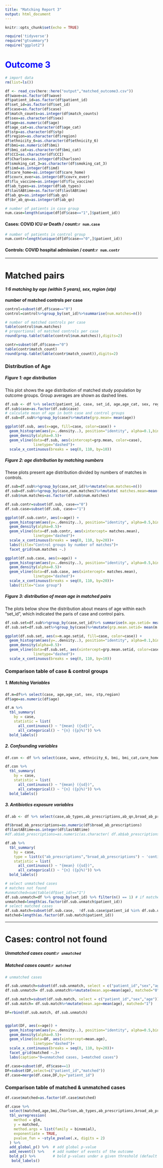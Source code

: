 ```yaml
---
title: "Matching Report 3"
output: html_document
---
```


```r
knitr::opts_chunk$set(echo = TRUE)
```


```r
require('tidyverse')
require("gtsummary")
require("ggplot2")
```

# <font color=blue>**Outcome 3**</font>
```r
# import data
rm(list=ls())

df <- read_csv(here::here("output","matched_outcome3.csv"))
df$wave=as.factor(df$wave)
df$patient_id=as.factor(df$patient_id)
df$set_id=as.factor(df$set_id)
df$case=as.factor(df$case)
df$match_counts=as.integer(df$match_counts)
df$sex=as.character(df$sex)
df$age=as.numeric(df$age)
df$age_cat=as.character(df$age_cat)
df$stp=as.character(df$stp)
df$region=as.character(df$region)
df$ethnicity_6=as.character(df$ethnicity_6)
df$bmi=as.numeric(df$bmi)
df$bmi_cat=as.character(df$bmi_cat)
df$CCI=as.character(df$CCI)
df$Charlson=as.integer(df$Charlson)
df$smoking_cat_3=as.character(df$smoking_cat_3)
df$imd=as.integer(df$imd)
df$care_home=as.integer(df$care_home)
df$covrx_ever=as.integer(df$covrx_ever)
df$flu_vaccine=as.integer(df$flu_vaccine)
df$ab_types=as.integer(df$ab_types)
df$lastABtime=as.factor(df$lastABtime)
df$ab_qn=as.integer(df$ab_qn)
df$br_ab_qn=as.integer(df$ab_qn)
```


```r
# number of patients in case group
num.case=length(unique(df[df$case=="1",]$patient_id))
```

#### Cases: COVID ICU or Death / **count:`r num.case`**

```r
# number of patients in control group
num.contr=length(unique(df[df$case=="0",]$patient_id))
```

#### Controls: COVID hospital admission /  **count:`r num.contr`**

***

# Matched pairs 
#### *1:6 matching by age (within 5 years), sex, region (stp)*

**number of matched controls per case**
```r

control=subset(df,df$case=="0")
control=control%>%group_by(set_id)%>%summarise(num.matches=n())

# number of matched controls per case
table(control$num.matches)
# proportional of matched controls per case
round(prop.table(table(control$num.matches)),digits=2)

contr=subset(df,df$case=="0")
table(contr$match_count)
round(prop.table(table(contr$match_count)),digits=2)
```



### Distribution of Age

##### **Figure 1: age distribution **

This plot shows the age distribution of matched study population by outcome groups. Group averages are shown as dashed lines.
```r
df.sub <- df %>% select(patient_id, case, set_id, age,age_cat, sex, region)
df.sub$case=as.factor(df.sub$case)
# calculate mean of age in both case and control groups
df.sub=df.sub%>%group_by(case)%>%mutate(grp.mean= mean(age))

ggplot(df.sub, aes(x=age, fill=case, color=case)) +
  geom_histogram(aes(y=..density..), position="identity", alpha=0.1,bins=30)+
  geom_density(alpha=0.5)+
  geom_vline(data=df.sub, aes(xintercept=grp.mean, color=case),
             linetype="dashed")+
  scale_x_continuous(breaks = seq(0, 110, by=10))

```

##### **Figure 2: age distribution by matching numbers**

These plots present age distribution divided by numbers of matches in controls.
```r
df.sub=df.sub%>%group_by(case,set_id)%>%mutate(num.matches=n())
df.sub=df.sub%>%group_by(case,num.matches)%>%mutate( matches.mean=mean(age))
df.sub$num.matches=as.factor(df.sub$num.matches)

df.sub.contr=subset(df.sub, case=="0")
df.sub.case=subset(df.sub, case=="1")

ggplot(df.sub.contr, aes(x=age)) +
  geom_histogram(aes(y=..density..), position="identity", alpha=0.5,bins=30)+
  geom_density(alpha=0.5)+
  geom_vline(data=df.sub.contr, aes(xintercept= matches.mean),
             linetype="dashed")+
  scale_x_continuous(breaks = seq(0, 110, by=20))+
  labs(title="Control groups by number of matches")+
  facet_grid(num.matches ~.)

ggplot(df.sub.case, aes(x=age)) +
  geom_histogram(aes(y=..density..), position="identity", alpha=0.5,bins=30)+
  geom_density(alpha=0.5)+
  geom_vline(data=df.sub.case, aes(xintercept= matches.mean),
             linetype="dashed")+
  scale_x_continuous(breaks = seq(0, 110, by=20))+
  labs(title="Case group")

```

##### **Figure 3: distribution of mean age in matched  pairs**
The plots below show the distribution about means of age within each "set_id", which indicated the paris of case and control pairs.
```r

df.sub.set=df.sub%>%group_by(case,set_id)%>% summarise(m.age.setid= mean(age)) # matches only count once
df.sub.set=df.sub.set%>%group_by(case)%>%mutate(grp.mean.setid= mean(m.age.setid))

ggplot(df.sub.set, aes(x=m.age.setid, fill=case, color=case)) +
  geom_histogram(aes(y=..density..), position="identity", alpha=0.1,bins=30)+
  geom_density(alpha=0.5)+
  geom_vline(data=df.sub.set, aes(xintercept=grp.mean.setid, color=case),
             linetype="dashed")+
  scale_x_continuous(breaks = seq(0, 110, by=10))

```

### Comparison table of case & control groups

##### **1. Matching Variables **

```r

df.m=df%>% select(case, age,age_cat, sex, stp,region)
df$age=as.numeric(df$age)

df.m %>%
  tbl_summary(
    by = case,
    statistic = list(
      all_continuous() ~ "{mean} ({sd})",
      all_categorical() ~ "{n} ({p}%)")) %>%
  bold_labels()

```


##### **2. Confounding variables **
```r
df.con <- df %>% select(case, wave, ethnicity_6, bmi, bmi_cat,care_home,imd, smoking_cat_3,covrx_ever,flu_vaccine,Charlson,CCI)
```

```r
df.con %>%
  tbl_summary(
    by = case,
    statistic = list(
      all_continuous() ~ "{mean} ({sd})",
      all_categorical() ~ "{n} ({p}%)")) %>%
  bold_labels()

```


##### **3. Antibiotics exposure variables**
```r
df.ab <- df %>% select(case,ab_types,ab_prescriptions,ab_qn,broad_ab_prescriptions,br_ab_qn,lastABtime,interval)

df$broad_ab_prescriptions=as.numeric(df$broad_ab_prescriptions)
df$lastABtime=as.integer(df$lastABtime)
#df.ab$ab_prescriptions=as.numeric(as.character( df.ab$ab_prescriptions))

df.ab %>%
  tbl_summary(
    by = case,
    type = list(c("ab_prescriptions","broad_ab_prescriptions") ~ 'continuous'),
    statistic = list(
      all_continuous() ~ "{mean} ({sd})",
      all_categorical() ~ "{n} ({p}%)")) %>%
  bold_labels()

```


```r

# select unmatched cases
# matches not found
#unmatched=sum(table(df$set_id)=="1")
df.sub.unmatch=df %>% group_by(set_id) %>% filter(n() == 1) # if matched pair: n>=2
unmatched=length(as.factor(df.sub.unmatch$patient_id))
# select matched cases
df.sub.match=subset(df.sub.case,  !df.sub.case$patient_id %in% df.sub.unmatch$patient_id)
matched=length(as.factor(df.sub.match$patient_id))

```

***

# Cases: control not found
##### **Unmatched cases count:`r unmatched`**
##### **Matched cases count:`r matched`**
```r

# unmatched cases

df.sub.unmatch=subset(df.sub.unmatch, select = c("patient_id","sex","age"))
df.sub.unmatch= df.sub.unmatch%>%mutate(mean.age=mean(age), matched="0")

df.sub.match=subset(df.sub.match, select = c("patient_id","sex","age"))
df.sub.match= df.sub.match%>%mutate(mean.age=mean(age), matched="1")

DF=rbind(df.sub.match, df.sub.unmatch)


ggplot(DF, aes(x=age)) +
  geom_histogram(aes(y=..density..), position="identity", alpha=0.5,bins=30)+
  geom_density(alpha=0.5)+
  geom_vline(data=DF, aes(xintercept=mean.age),
             linetype="dashed")+
  scale_x_continuous(breaks = seq(0, 110, by=20))+
  facet_grid(matched ~.)+
  labs(caption="0=unmatched cases, 1=matched cases")
```
```r
df.case=subset(df, df$case==1)
DF=subset(DF,select=c("patient_id","matched"))
df.case=merge(df.case,DF,by="patient_id")
```

### Comparison table of matched & unmatched cases

```r
df.case$matched=as.factor(df.case$matched)

df.case %>%
  select(matched,age,bmi,Charlson,ab_types,ab_prescriptions,broad_ab_prescriptions) %>%
  tbl_uvregression(
    method = glm,
    y = matched,
    method.args = list(family = binomial),
    exponentiate = TRUE,
    pvalue_fun = ~style_pvalue(.x, digits = 2)
  ) %>%
  add_global_p() %>%  # add global p-value 
  add_nevent() %>%    # add number of events of the outcome
  bold_p() %>%        # bold p-values under a given threshold (default 0.05)
   bold_labels()

```
